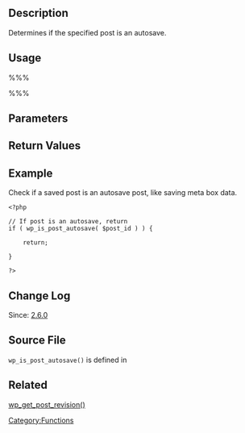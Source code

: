 == Description ==

Determines if the specified post is an autosave.

== Usage ==

%%%<?php wp_is_post_autosave( $post_id ); ?>%%%

== Parameters ==

{{Parameter|$post|int/object|Post ID or post object.}}

== Return Values ==

{{Return||boolean/integer|Boolean ''false'' if not a revision, ID of autosave's parent otherwise.}}

== Example ==

Check if a saved post is an autosave post, like saving meta box data.

<pre>
<?php

// If post is an autosave, return
if ( wp_is_post_autosave( $post_id ) ) {
	
	return;

}

?>
</pre>

== Change Log ==

Since: [[Version 2.6|2.6.0]]

== Source File ==

<tt>wp_is_post_autosave()</tt> is defined in {{Trac|wp-includes/revision.php}}

== Related ==

[[Function_Reference/wp_get_post_revision | wp_get_post_revision()]]

[[Category:Functions]]

{{Tag Footer}}

{{Copyedit}}